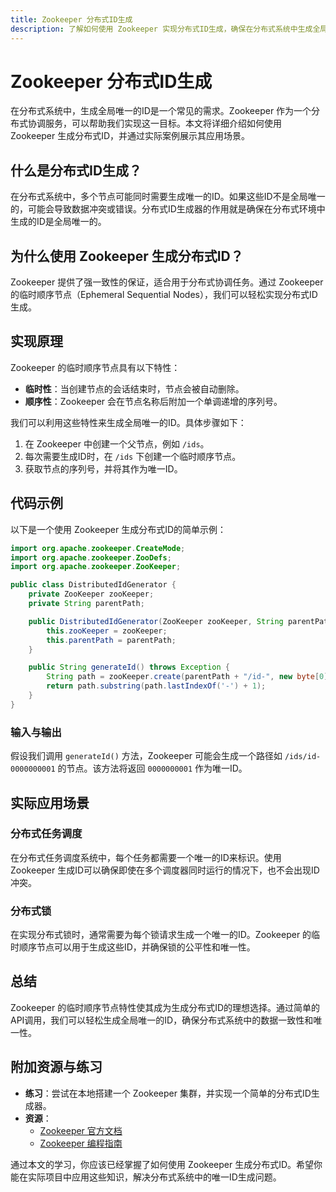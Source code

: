 ```yaml
---
title: Zookeeper 分布式ID生成
description: 了解如何使用 Zookeeper 实现分布式ID生成，确保在分布式系统中生成全局唯一的ID。
---
```


# Zookeeper 分布式ID生成

在分布式系统中，生成全局唯一的ID是一个常见的需求。Zookeeper 作为一个分布式协调服务，可以帮助我们实现这一目标。本文将详细介绍如何使用 Zookeeper 生成分布式ID，并通过实际案例展示其应用场景。

## 什么是分布式ID生成？

在分布式系统中，多个节点可能同时需要生成唯一的ID。如果这些ID不是全局唯一的，可能会导致数据冲突或错误。分布式ID生成器的作用就是确保在分布式环境中生成的ID是全局唯一的。

## 为什么使用 Zookeeper 生成分布式ID？

Zookeeper 提供了强一致性的保证，适合用于分布式协调任务。通过 Zookeeper 的临时顺序节点（Ephemeral Sequential Nodes），我们可以轻松实现分布式ID生成。

## 实现原理

Zookeeper 的临时顺序节点具有以下特性：
- **临时性**：当创建节点的会话结束时，节点会被自动删除。
- **顺序性**：Zookeeper 会在节点名称后附加一个单调递增的序列号。

我们可以利用这些特性来生成全局唯一的ID。具体步骤如下：
1. 在 Zookeeper 中创建一个父节点，例如 `/ids`。
2. 每次需要生成ID时，在 `/ids` 下创建一个临时顺序节点。
3. 获取节点的序列号，并将其作为唯一ID。

## 代码示例

以下是一个使用 Zookeeper 生成分布式ID的简单示例：

```java
import org.apache.zookeeper.CreateMode;
import org.apache.zookeeper.ZooDefs;
import org.apache.zookeeper.ZooKeeper;

public class DistributedIdGenerator {
    private ZooKeeper zooKeeper;
    private String parentPath;

    public DistributedIdGenerator(ZooKeeper zooKeeper, String parentPath) {
        this.zooKeeper = zooKeeper;
        this.parentPath = parentPath;
    }

    public String generateId() throws Exception {
        String path = zooKeeper.create(parentPath + "/id-", new byte[0], ZooDefs.Ids.OPEN_ACL_UNSAFE, CreateMode.EPHEMERAL_SEQUENTIAL);
        return path.substring(path.lastIndexOf('-') + 1);
    }
}
```

### 输入与输出

假设我们调用 `generateId()` 方法，Zookeeper 可能会生成一个路径如 `/ids/id-0000000001` 的节点。该方法将返回 `0000000001` 作为唯一ID。

## 实际应用场景

### 分布式任务调度

在分布式任务调度系统中，每个任务都需要一个唯一的ID来标识。使用 Zookeeper 生成ID可以确保即使在多个调度器同时运行的情况下，也不会出现ID冲突。

### 分布式锁

在实现分布式锁时，通常需要为每个锁请求生成一个唯一的ID。Zookeeper 的临时顺序节点可以用于生成这些ID，并确保锁的公平性和唯一性。

## 总结

Zookeeper 的临时顺序节点特性使其成为生成分布式ID的理想选择。通过简单的API调用，我们可以轻松生成全局唯一的ID，确保分布式系统中的数据一致性和唯一性。

## 附加资源与练习

- **练习**：尝试在本地搭建一个 Zookeeper 集群，并实现一个简单的分布式ID生成器。
- **资源**：
  - [Zookeeper 官方文档](https://zookeeper.apache.org/doc/current/)
  - [Zookeeper 编程指南](https://zookeeper.apache.org/doc/current/zookeeperProgrammers.html)

通过本文的学习，你应该已经掌握了如何使用 Zookeeper 生成分布式ID。希望你能在实际项目中应用这些知识，解决分布式系统中的唯一ID生成问题。